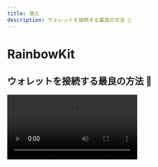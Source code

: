 ```yaml
---
title: 導入
description: ウォレットを接続する最良の方法 🌈
---
```


# RainbowKit

## ウォレットを接続する最良の方法 🌈

<Video src="https://rainbowme-res.cloudinary.com/video/upload/v1657717102/rainbowkit/site-assets/rainbowkit-video-final-3_dehldu.mp4" />

RainbowKitは、あなたのdappにウォレット接続を簡単に追加できる [React](https://reactjs.org/) ライブラリです。 直感的でレスポンシブでカスタマイズ可能です。

### 機能

#### ウォレット管理

あなたのdappのための手間いらずのウォレット管理。 ウォレットの接続や切断の処理から、RainbowKitは数々のウォレットをサポートし、接続チェーンを交換し、アドレスをENSに解決し、バランスを表示し、さらには多くのことを行います！

#### カスタマイズ可能

あなたはRainbowKit UIを自分のブランドに合わせて調整することができます。 いくつかの事前に定義されたアクセントカラーやボーダーラディウスの設定から選ぶことができます。 より高度な使用ケースのために、完全にカスタムなテーマを提供し、自分自身のボタンをレンダリングし、特定の機能を省略することができます。 ダークモードが含まれています。

#### 業界標準

より良い相互運用性を実現するために、我々は [viem](https://viem.sh) と [wagmi](https://wagmi.sh/) — スペースで最も一般的に使用されているライブラリに依存しています。

### コミュニティ

私たちは、コミュニティがRainbowKitを採用し、問題を提起し、フィードバックを提供するのを楽しみにしています。 それが機能のリクエスト、バグ報告、またはショーケースのプロジェクトであろうと、ぜひ参加してください！

-   [issue](https://github.com/rainbow-me/rainbowkit/issues)を提出してください。
-   [Twitter]をフォローしてください(https://twitter.com/rainbowdotme)
-   あなたの [feedback]をシェアしてください(https://github.com/rainbow-me/rainbowkit/discussions/new?category=feedback)
-   [Codesandbox]で試してみてください(https://codesandbox.io/p/sandbox/github/rainbow-me/rainbowkit/tree/main/examples/with-next)
